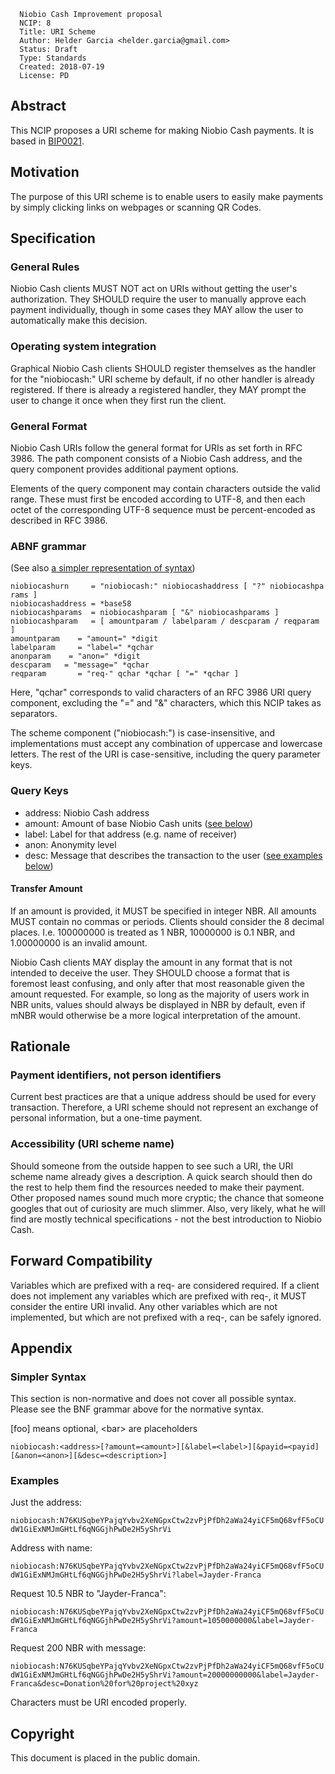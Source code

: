 <pre>
  Niobio Cash Improvement proposal
  NCIP: 8
  Title: URI Scheme
  Author: Helder Garcia <helder.garcia@gmail.com>
  Status: Draft
  Type: Standards
  Created: 2018-07-19
  License: PD
</pre>

==Abstract==

This NCIP proposes a URI scheme for making Niobio Cash payments. It is based in [https://github.com/bitcoin/bips/blob/master/bip-0021.mediawiki BIP0021].

==Motivation==

The purpose of this URI scheme is to enable users to easily make payments by simply clicking links on webpages or scanning QR Codes.

==Specification==

=== General Rules ===

Niobio Cash clients MUST NOT act on URIs without getting the user's authorization.
They SHOULD require the user to manually approve each payment individually, though in some cases they MAY allow the user to automatically make this decision.

=== Operating system integration ===
Graphical Niobio Cash clients SHOULD register themselves as the handler for the "niobiocash:" URI scheme by default, if no other handler is already registered. If there is already a registered handler, they MAY prompt the user to change it once when they first run the client.

=== General Format ===

Niobio Cash URIs follow the general format for URIs as set forth in RFC 3986. The path component consists of a Niobio Cash address, and the query component provides additional payment options.

Elements of the query component may contain characters outside the valid range. These must first be encoded according to UTF-8, and then each octet of the corresponding UTF-8 sequence must be percent-encoded as described in RFC 3986.

=== ABNF grammar ===

(See also [[#Simpler Syntax|a simpler representation of syntax]])

 niobiocashurn     = "niobiocash:" niobiocashaddress [ "?" niobiocashparams ]
 niobiocashaddress = *base58
 niobiocashparams  = niobiocashparam [ "&" niobiocashparams ]
 niobiocashparam   = [ amountparam / labelparam / descparam / reqparam ]
 amountparam    = "amount=" *digit
 labelparam     = "label=" *qchar
 anonparam    = "anon=" *digit
 descparam   = "message=" *qchar
 reqparam       = "req-" qchar *qchar [ "=" *qchar ]

Here, "qchar" corresponds to valid characters of an RFC 3986 URI query component, excluding the "=" and "&" characters, which this NCIP takes as separators.

The scheme component ("niobiocash:") is case-insensitive, and implementations must accept any combination of uppercase and lowercase letters. The rest of the URI is case-sensitive, including the query parameter keys.

=== Query Keys ===

*address: Niobio Cash address
*amount: Amount of base Niobio Cash units ([[#Transfer Amount|see below]])
*label: Label for that address (e.g. name of receiver)
*anon: Anonymity level
*desc: Message that describes the transaction to the user ([[#Examples|see examples below]])

====Transfer Amount====

If an amount is provided, it MUST be specified in integer NBR.
All amounts MUST contain no commas or periods. Clients should consider the 8 decimal places.
I.e. 100000000 is treated as 1 NBR, 10000000 is 0.1 NBR, and 1.00000000 is an invalid amount.

Niobio Cash clients MAY display the amount in any format that is not intended to deceive the user.
They SHOULD choose a format that is foremost least confusing, and only after that most reasonable given the amount requested.
For example, so long as the majority of users work in NBR units, values should always be displayed in NBR by default, even if mNBR would otherwise be a more logical interpretation of the amount.

== Rationale ==

===Payment identifiers, not person identifiers===

Current best practices are that a unique address should be used for every transaction.
Therefore, a URI scheme should not represent an exchange of personal information, but a one-time payment.

===Accessibility (URI scheme name)===

Should someone from the outside happen to see such a URI, the URI scheme name already gives a description.
A quick search should then do the rest to help them find the resources needed to make their payment.
Other proposed names sound much more cryptic; the chance that someone googles that out of curiosity are much slimmer.
Also, very likely, what he will find are mostly technical specifications - not the best introduction to Niobio Cash.

== Forward Compatibility ==

Variables which are prefixed with a req- are considered required.  If a client does not implement any variables which are prefixed with req-, it MUST consider the entire URI invalid.  Any other variables which are not implemented, but which are not prefixed with a req-, can be safely ignored.

== Appendix ==

===Simpler Syntax===

This section is non-normative and does not cover all possible syntax.
Please see the BNF grammar above for the normative syntax.

[foo] means optional, &lt;bar&gt; are placeholders

 <nowiki>niobiocash:<address>[?amount=<amount>][&label=<label>][&payid=<payid][&anon=<anon>][&desc=<description>]</nowiki>

===Examples===

Just the address:
 niobiocash:N76KUSqbeYPajqYvbv2XeNGpxCtw2zvPjPfDh2aWa24yiCF5mQ68vfF5oCUdW1GiExNMJmGHtLf6qNGGjhPwDe2H5yShrVi

Address with name:
 niobiocash:N76KUSqbeYPajqYvbv2XeNGpxCtw2zvPjPfDh2aWa24yiCF5mQ68vfF5oCUdW1GiExNMJmGHtLf6qNGGjhPwDe2H5yShrVi?label=Jayder-Franca

Request 10.5 NBR to "Jayder-Franca":
 niobiocash:N76KUSqbeYPajqYvbv2XeNGpxCtw2zvPjPfDh2aWa24yiCF5mQ68vfF5oCUdW1GiExNMJmGHtLf6qNGGjhPwDe2H5yShrVi?amount=1050000000&label=Jayder-Franca

Request 200 NBR with message:
 niobiocash:N76KUSqbeYPajqYvbv2XeNGpxCtw2zvPjPfDh2aWa24yiCF5mQ68vfF5oCUdW1GiExNMJmGHtLf6qNGGjhPwDe2H5yShrVi?amount=20000000000&label=Jayder-Franca&desc=Donation%20for%20project%20xyz

Characters must be URI encoded properly.

==Copyright==

This document is placed in the public domain.
